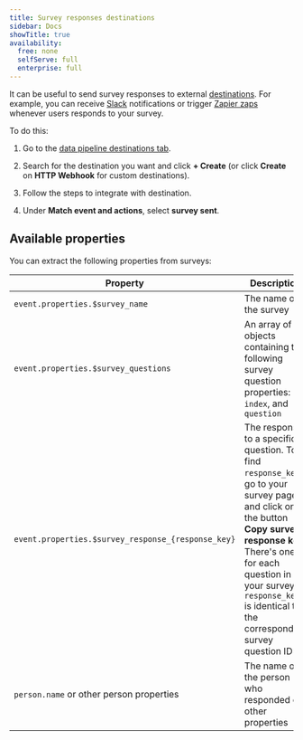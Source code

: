 ```yaml
---
title: Survey responses destinations
sidebar: Docs
showTitle: true
availability:
  free: none
  selfServe: full
  enterprise: full
---
```


It can be useful to send survey responses to external [destinations](/docs/cdp/destinations). For example, you can receive [Slack](/tutorials/slack-surveys) notifications or trigger [Zapier zaps](/tutorials/zapier-surveys) whenever users responds to your survey. 

To do this:

1. Go to the [data pipeline destinations tab](https://us.posthog.com/pipeline/destinations).

2. Search for the destination you want and click **+ Create** (or click **Create** on **HTTP Webhook** for custom destinations). 

3. Follow the steps to integrate with destination.

4. Under **Match event and actions**, select **survey sent**.

## Available properties

You can extract the following properties from surveys:

| Property | Description |
|----------|-------------|
| `event.properties.$survey_name` | The name of the survey |
| `event.properties.$survey_questions` | An array of objects containing the following survey question properties: `id`, `index`, and `question` |
| `event.properties.$survey_response_{response_key}` | The response to a specific question. To find `response_key`, go to your survey page and click on the button **Copy survey response key**. There's one for each question in your survey. `response_key` is identical to the corresponding survey question ID |
| `person.name` or other person properties | The name of the person who responded or other properties |